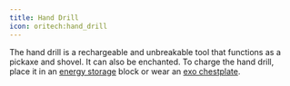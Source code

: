```yaml
---
title: Hand Drill
icon: oritech:hand_drill
---
```


<ModAsset location="oritech:hand_drill" /> The hand drill is a rechargeable and unbreakable tool that functions as a pickaxe and shovel.
It can also be enchanted. To charge the hand drill, place it in an [energy storage](../logistics/energy) block or wear an [exo chestplate](../tools/exo_armor).
